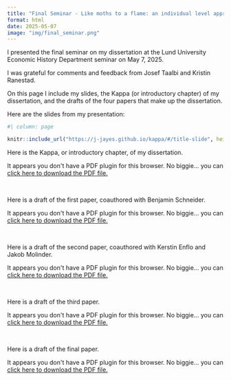 ```yaml
---
title: "Final Seminar - Like moths to a flame: an individual level approach to technological change in 20th century Sweden"
format: html
date: 2025-05-07
image: "img/final_seminar.png"
---
```



I presented the final seminar on my dissertation at the Lund University Economic History Department seminar on May 7, 2025.

I was grateful for comments and feedback from Josef Taalbi and Kristin Ranestad.

On this page I include my slides, the Kappa (or introductory chapter) of my dissertation, and the drafts of the four papers that make up the dissertation.

Here are the slides from my presentation:

```r
#| column: page

knitr::include_url("https://j-jayes.github.io/kappa/#/title-slide", height = "900")
```

Here is the Kappa, or introductory chapter, of my dissertation.

```{=html}
<object data="papers/00-kappa.pdf" type="application/pdf" width="100%" height="900" style="min-height:100vh;">
    <p>It appears you don't have a PDF plugin for this browser.
    No biggie... you can <a href="papers/00-kappa.pdf">click here to download the PDF file.</a></p>
</object>
```
<br>

Here is a draft of the first paper, coauthored with Benjamin Schneider.


```{=html}
<object data="papers/01-has-tech-destroyed-jobs.pdf" type="application/pdf" width="100%" height="900" style="min-height:100vh;">
    <p>It appears you don't have a PDF plugin for this browser.
    No biggie... you can <a href="papers/01-has-tech-destroyed-jobs.pdf">click here to download the PDF file.</a></p>
</object>
```
<br>

Here is a draft of the second paper, coauthored with Kerstin Enflo and Jakob Molinder.



```{=html}
<object data="papers/02-power-for-progress.pdf" type="application/pdf" width="100%" height="900" style="min-height:100vh;">
    <p>It appears you don't have a PDF plugin for this browser.
    No biggie... you can <a href="papers/02-power-for-progress.pdf">click here to download the PDF file.</a></p>
</object>
```
<br>

Here is a draft of the third paper.


```{=html}
<object data="papers/03-praise-the-people-or-praise-the-place.pdf" type="application/pdf" width="100%" height="900" style="min-height:100vh;">
    <p>It appears you don't have a PDF plugin for this browser.
    No biggie... you can <a href="papers/03-praise-the-people-or-praise-the-place.pdf">click here to download the PDF file.</a></p>
</object>
```
<br>

Here is a draft of the final paper. 

```{=html}
<object data="papers/04-technocrats-to-tycoons.pdf" type="application/pdf" width="100%" height="900" style="min-height:100vh;">
    <p>It appears you don't have a PDF plugin for this browser.
    No biggie... you can <a href="papers/04-technocrats-to-tycoons.pdf">click here to download the PDF file.</a></p>
</object>
```
